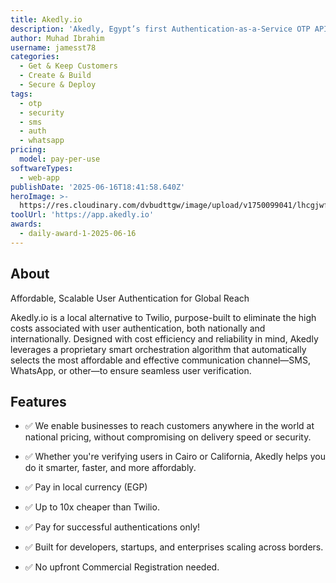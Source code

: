 ```yaml
---
title: Akedly.io
description: 'Akedly, Egypt’s first Authentication-as-a-Service OTP API'
author: Muhad Ibrahim
username: jamesst78
categories:
  - Get & Keep Customers
  - Create & Build
  - Secure & Deploy
tags:
  - otp
  - security
  - sms
  - auth
  - whatsapp
pricing:
  model: pay-per-use
softwareTypes:
  - web-app
publishDate: '2025-06-16T18:41:58.640Z'
heroImage: >-
  https://res.cloudinary.com/dvbudttgw/image/upload/v1750099041/lhcgjwfnvnpzguanjrmp.png
toolUrl: 'https://app.akedly.io'
awards:
  - daily-award-1-2025-06-16
---
```

## About
Affordable, Scalable User Authentication for Global Reach

Akedly.io is a local alternative to Twilio, purpose-built to eliminate the high costs associated with user authentication, both nationally and internationally. Designed with cost efficiency and reliability in mind, Akedly leverages a proprietary smart orchestration algorithm that automatically selects the most affordable and effective communication channel—SMS, WhatsApp, or other—to ensure seamless user verification.



## Features
- ✅ We enable businesses to reach customers anywhere in the world at national pricing, without compromising on delivery speed or security.

- ✅ Whether you're verifying users in Cairo or California, Akedly helps you do it smarter, faster, and more affordably.
- ✅ Pay in local currency (EGP)
- ✅ Up to 10x cheaper than Twilio.
- ✅ Pay for successful authentications only!
- ✅ Built for developers, startups, and enterprises scaling across borders.
- ✅ No upfront Commercial Registration needed.

